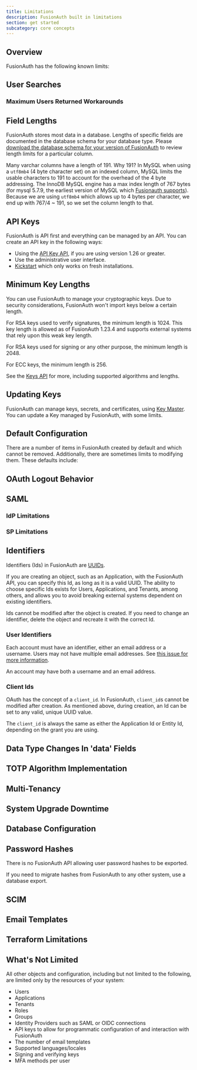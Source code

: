 ```yaml
---
title: Limitations
description: FusionAuth built in limitations
section: get started
subcategory: core concepts
---
```



## Overview

FusionAuth has the following known limits:

## User Searches

<UserSearchLimits />

### Maximum Users Returned Workarounds

<UserSearchLimitsWorkarounds />

## Field Lengths

FusionAuth stores most data in a database. Lengths of specific fields are documented in the database schema for your database type. Please [download the database schema for your version of FusionAuth](/direct-download) to review length limits for a particular column.

Many varchar columns have a length of 191. Why 191? In MySQL when using a `utf8mb4` (4 byte character set) on an indexed column, MySQL limits the usable characters to 191 to account for the overhead of the 4 byte addressing. The InnoDB MySQL engine has a max index length of 767 bytes (for mysql 5.7.9, the earliest version of MySQL which [Fusionauth supports](/docs/get-started/download-and-install/system-requirements)). Because we are using `utf8mb4` which allows up to 4 bytes per character, we end up with 767/4 ~ 191, so we set the column length to that.

## API Keys

FusionAuth is API first and everything can be managed by an API. You can create an API key in the following ways:

* Using the [API Key API](/docs/apis/api-keys), if you are using version 1.26 or greater.
* Use the administrative user interface.
* [Kickstart](/docs/get-started/download-and-install/development/kickstart) which only works on fresh installations.

## Minimum Key Lengths

You can use FusionAuth to manage your cryptographic keys. Due to security considerations, FusionAuth won't import keys below a certain length.

For RSA keys used to verify signatures, the minimum length is 1024. This key length is allowed as of FusionAuth 1.23.4 and supports external systems that rely upon this weak key length.

For RSA keys used for signing or any other purpose, the minimum length is 2048. 

For ECC keys, the minimum length is 256.

See the [Keys API](/docs/apis/keys) for more, including supported algorithms and lengths.

## Updating Keys

FusionAuth can manage keys, secrets, and certificates, using [Key Master](/docs/operate/secure-and-monitor/key-master). You can update a Key managed by FusionAuth, with some limits.

<UpdateKeyNote />

## Default Configuration

There are a number of items in FusionAuth created by default and which cannot be removed. Additionally, there are sometimes limits to modifying them. These defaults include:

<DefaultEntities />

## OAuth Logout Behavior

<LogoutBehaviorAllApplications />

## SAML

### IdP Limitations

<SamlIdpLimitations />

### SP Limitations

<SamlSpLimitations />

## Identifiers

Identifiers (Ids) in FusionAuth are [UUIDs](/docs/reference/data-types#uuids).

If you are creating an object, such as an Application, with the FusionAuth API, you can specify this Id, as long as it is a valid UUID. The ability to choose specific Ids exists for Users, Applications, and Tenants, among others, and allows you to avoid breaking external systems dependent on existing identifiers.

Ids cannot be modified after the object is created. If you need to change an identifier, delete the object and recreate it with the correct Id.

### User Identifiers

Each account must have an identifier, either an email address or a username. Users may not have multiple email addresses. See [this issue for more information](https://github.com/fusionauth/fusionauth-issues/issues/1).

An account may have both a username and an email address.

### Client Ids

OAuth has the concept of a `client_id`. In FusionAuth, `client_id`s cannot be modified after creation. As mentioned above, during creation, an Id can be set to any valid, unique UUID value.

The `client_id` is always the same as either the Application Id or Entity Id, depending on the grant you are using.

## Data Type Changes In 'data' Fields

<DataFieldDataTypeChanges />

## TOTP Algorithm Implementation

<TwoFactorTotpLimits />

## Multi-Tenancy

<MultiTenantLimitations />

## System Upgrade Downtime

<DowntimeUpgradeLimitation />

## Database Configuration

<ConfigurationLimits />

## Password Hashes

There is no FusionAuth API allowing user password hashes to be exported.

If you need to migrate hashes from FusionAuth to any other system, use a database export.

## SCIM

<ScimLimits />

## Email Templates

<TemplateContentLimits />

## Terraform Limitations

<TerraformLimitations />

## What's Not Limited

All other objects and configuration, including but not limited to the following, are limited only by the resources of your system:

* Users
* Applications
* Tenants
* Roles
* Groups
* Identity Providers such as SAML or OIDC connections
* API keys to allow for programmatic configuration of and interaction with FusionAuth
* The number of email templates
* Supported languages/locales
* Signing and verifying keys
* MFA methods per user

